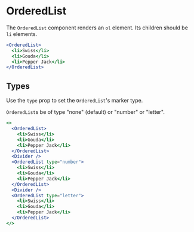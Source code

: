 
<Meta component={OrderedList} title="Docs/Components/Text/OrderedList" />

# OrderedList

The `OrderedList` component renders an `ol` element. Its children should be `li` elements.

```jsx
<OrderedList>
  <li>Swiss</li>
  <li>Gouda</li>
  <li>Pepper Jack</li>
</OrderedList>
```

## Types

Use the `type` prop to set the `OrderedList`'s marker type.

`OrderedList`s be of type "none" (default) or "number" or "letter".

```jsx
<>
  <OrderedList>
    <li>Swiss</li>
    <li>Gouda</li>
    <li>Pepper Jack</li>
  </OrderedList>
  <Divider />
  <OrderedList type="number">
    <li>Swiss</li>
    <li>Gouda</li>
    <li>Pepper Jack</li>
  </OrderedList>
  <Divider />
  <OrderedList type="letter">
    <li>Swiss</li>
    <li>Gouda</li>
    <li>Pepper Jack</li>
  </OrderedList>
</>
```